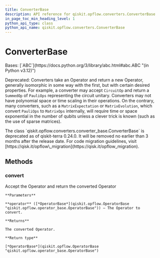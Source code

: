 ```yaml
---
title: ConverterBase
description: API reference for qiskit.opflow.converters.ConverterBase
in_page_toc_min_heading_level: 1
python_api_type: class
python_api_name: qiskit.opflow.converters.ConverterBase
---
```


# ConverterBase

<Class id="qiskit.opflow.converters.ConverterBase" isDedicatedPage={true} github="https://github.com/qiskit/qiskit/tree/stable/0.45/qiskit/opflow/converters/converter_base.py" signature="qiskit.opflow.converters.ConverterBase" modifiers="class">
  Bases: [`ABC`](https://docs.python.org/3/library/abc.html#abc.ABC "(in Python v3.12)")

  Deprecated: Converters take an Operator and return a new Operator, generally isomorphic in some way with the first, but with certain desired properties. For example, a converter may accept `CircuitOp` and return a `SummedOp` of `PauliOps` representing the circuit unitary. Converters may not have polynomial space or time scaling in their operations. On the contrary, many converters, such as a `MatrixExpectation` or `MatrixEvolution`, which convert `PauliOps` to `MatrixOps` internally, will require time or space exponential in the number of qubits unless a clever trick is known (such as the use of sparse matrices).

  <Admonition title="Deprecated since version 0.24.0" type="danger">
    The class `qiskit.opflow.converters.converter_base.ConverterBase` is deprecated as of qiskit-terra 0.24.0. It will be removed no earlier than 3 months after the release date. For code migration guidelines, visit [https://qisk.it/opflow\_migration](https://qisk.it/opflow_migration).
  </Admonition>

  ## Methods

  ### convert

  <Function id="qiskit.opflow.converters.ConverterBase.convert" signature="convert(operator)" modifiers="abstract">
    Accept the Operator and return the converted Operator

    **Parameters**

    **operator** ([*OperatorBase*](qiskit.opflow.OperatorBase "qiskit.opflow.operator_base.OperatorBase")) – The Operator to convert.

    **Returns**

    The converted Operator.

    **Return type**

    [*OperatorBase*](qiskit.opflow.OperatorBase "qiskit.opflow.operator_base.OperatorBase")
  </Function>
</Class>

